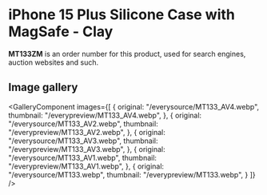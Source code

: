 
# iPhone 15 Plus Silicone Case with MagSafe - Clay

<Callout type='info' emoji='👉🏻'>**MT133ZM** is an order number for this product, used for search engines, auction websites and such.</Callout>

## Image gallery

<GalleryComponent
    images={[
      {
        original: "/everysource/MT133_AV4.webp",
        thumbnail: "/everypreview/MT133_AV4.webp",
      },
      {
        original: "/everysource/MT133_AV2.webp",
        thumbnail: "/everypreview/MT133_AV2.webp",
      },
      {
        original: "/everysource/MT133_AV3.webp",
        thumbnail: "/everypreview/MT133_AV3.webp",
      },
      {
        original: "/everysource/MT133_AV1.webp",
        thumbnail: "/everypreview/MT133_AV1.webp",
      },
      {
        original: "/everysource/MT133.webp",
        thumbnail: "/everypreview/MT133.webp",
      }
    ]}
  />
